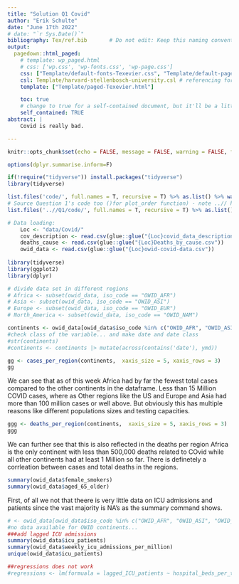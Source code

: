 ```yaml
---
title: "Solution Q1 Covid"
author: "Erik Schulte"
date: "June 17th 2022"
# date: "`r Sys.Date()`"
bibliography: Tex/ref.bib       # Do not edit: Keep this naming convention and location.
output:
  pagedown::html_paged:
    # template: wp_paged.html
    # css: ['wp.css', 'wp-fonts.css', 'wp-page.css']
    css: ["Template/default-fonts-Texevier.css", "Template/default-page-Texevier.css", "Template/default-Texevier.css"]
    csl: Template/harvard-stellenbosch-university.csl # referencing format used.
    template: ["Template/paged-Texevier.html"]

    toc: true
    # change to true for a self-contained document, but it'll be a litte slower for Pandoc to render
    self_contained: TRUE
abstract: |
    Covid is really bad.

---
```

```r
knitr::opts_chunk$set(echo = FALSE, message = FALSE, warning = FALSE, fig.width = 6, fig.height = 5)

options(dplyr.summarise.inform=F)

if(!require("tidyverse")) install.packages("tidyverse")
library(tidyverse)

list.files('code/', full.names = T, recursive = T) %>% as.list() %>% walk(~source(.))
# Source Question 1's code too ()for plot_order function) - note ..// here means go up one level from current folder
list.files('..//Q1/code/', full.names = T, recursive = T) %>% as.list() %>% walk(~source(.))

# Data loading:
    Loc <- "data/Covid/"
    cov_description <- read.csv(glue::glue("{Loc}covid_data_description.csv"))
    deaths_cause <- read.csv(glue::glue("{Loc}Deaths_by_cause.csv"))
    owid_data <- read.csv(glue::glue("{Loc}owid-covid-data.csv"))
   
library(tidyverse)
library(ggplot2)
library(dplyr)

# divide data set in different regions
# Africa <- subset(owid_data, iso_code == "OWID_AFR")
# Asia <- subset(owid_data, iso_code == "OWID_ASI")
# Europe <- subset(owid_data, iso_code == "OWID_EUR")
# North_America <- subset(owid_data, iso_code == "OWID_NAM")

continents <- owid_data[owid_data$iso_code %in% c("OWID_AFR", "OWID_ASI", "OWID_EUR", "OWID_NAM", "OWID_SAM"),] 
#check class of the variable... and make date and date class
#str(continents)
#continents <- continents |> mutate(across(contains('date'), ymd))

```

\newpage

```r
gg <- cases_per_region(continents,  xaxis_size = 5, xaxis_rows = 3)
gg
```
We can see that as of this week Africa had by far the fewest total cases compared to the other continents in the dataframe. Less than 15 Million COVID cases, where as Other regions like the US and Europe and Asia had more than 100 million cases or well above.  But obviously this has multiple reasons like different populations sizes and testing capacities.



```r
ggg <- deaths_per_region(continents,  xaxis_size = 5, xaxis_rows = 3)
ggg
```
We can further see that this is also reflected in the deaths per region Africa is the only continent with less than 500,000 deaths related to COvid while all other continents had at least 1 Million so far. There is definetely a corrleation between cases and total deaths in the regions. 


```r
summary(owid_data$female_smokers)
summary(owid_data$aged_65_older)
```


First, of all we not that theere is very little data on ICU admissions and patients since the vast majority is NA's as the summary command shows.

```r
# <- owid_data[owid_data$iso_code %in% c("OWID_AFR", "OWID_ASI", "OWID_EUR", "OWID_NAM", "OWID_SAM"),] 
#no data available for OWID continents...
###add lagged ICU admissions
summary(owid_data$icu_patients) 
summary(owid_data$weekly_icu_admissions_per_million)
unique(owid_data$icu_patients)

##regressions does not work
#regressions <- lm(formuala = lagged_ICU_patients ~ hospital_beds_per_thousand, data = owid_data)
```



